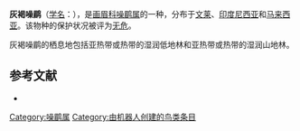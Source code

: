 {{Speciesbox
| name = 灰褐噪鹛
| image = 
| status = LC | status_system = IUCN3.1
| genus = Garrulax
| species = palliatus
| authority = Bonaparte, 1850
| range_map = 
}}

'''灰褐噪鹛'''（[[学名|学名]]：{{lang|la|''Garrulax palliatus''}}），是[[画眉科|画眉科]][[噪鹛属|噪鹛属]]的一种，分布于[[文莱|文莱]]、[[印度尼西亚|印度尼西亚]]和[[马来西亚|马来西亚]]。该物种的保护状况被评为[[无危|无危]]。

灰褐噪鹛的栖息地包括亚热带或热带的湿润低地林和亚热带或热带的湿润山地林。

== 参考文献 ==
*{{cite web|url=http://www.birdlife.org/datazone/speciesfactsheet.php?id=7778&m=0|title=Garrulax palliatus|publisher=[[国际鸟盟|BirdLife.org]]|accessdate=2011-06-27|archive-date=2016-03-04|archive-url=https://web.archive.org/web/20160304233025/http://www.birdlife.org/datazone/speciesfactsheet.php?id=7778&m=0|dead-url=no}}
{{Taxonbar|from=Q2667868}}

[[Category:噪鹛属|Category:噪鹛属]]
[[Category:由机器人创建的鸟类条目|Category:由机器人创建的鸟类条目]]